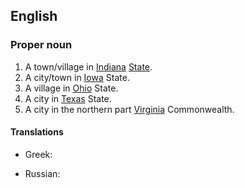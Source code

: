 ==English==
{{wikipedia}}

===Proper noun===
{{en-proper noun}}

# A town/village in [[Indiana]] [[state|State]].
# A city/town in [[Iowa]] State.
# A village in [[Ohio]] State.
# A city in [[Texas]] State.
# A city in the northern part [[Virginia]] Commonwealth.

====Translations====
{{trans-top|city in the northern part of the state of Virginia in the United States}}
* Greek: {{t|el|Φρέντερικσμπουργκ}}
{{trans-mid}}
* Russian: {{t|ru|Фредериксбу́рг|m}}
{{trans-bottom}}

{{C|en|Cities in the United States of America|Indiana|Iowa|Ohio|Cities in Texas|Cities in Virginia}}